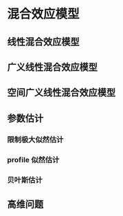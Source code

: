 # 混合效应模型 {#mixed-model}

## 线性混合效应模型


## 广义线性混合效应模型


## 空间广义线性混合效应模型


## 参数估计

### 限制极大似然估计


### profile 似然估计

### 贝叶斯估计


## 高维问题

